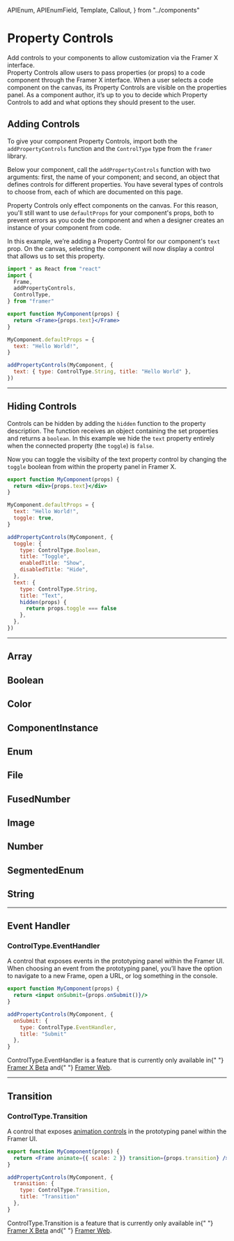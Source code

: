 <!-- 👋 Editing this file? Need help? → https://github.com/framer/api-docs/blob/master/CONTRIBUTING.md -->

  APIEnum,
  APIEnumField,
  Template,
  Callout,
} from "../components"


# Property Controls

<span className="lead">
  Add controls to your components to allow customization via
  the Framer X interface.
</span>

<div>
  Property Controls allow users to pass properties (or
  props) to a code component through the Framer X interface.
  When a user selects a code component on the canvas, its
  Property Controls are visible on the properties panel. As
  a component author, it’s up to you to decide which
  Property Controls to add and what options they should
  present to the user.
</div>

## Adding Controls

<div>

To give your component Property Controls, import both the `addPropertyControls` function and the `ControlType` type from the `framer` library.

Below your component, call the `addPropertyControls` function with two arguments: first, the name of your component; and second, an object that defines controls for different properties. You have several types of controls to choose from, each of which are documented on this page.

Property Controls only effect components on the canvas. For this reason, you'll still want to use `defaultProps` for your component's props, both to prevent errors as you code the component and when a designer creates an instance of your component from code.

In this example, we’re adding a Property Control for our component's `text` prop. On the canvas, selecting the component will now display a control that allows us to set this property.

</div>

```jsx
import * as React from "react"
import {
  Frame,
  addPropertyControls,
  ControlType,
} from "framer"

export function MyComponent(props) {
  return <Frame>{props.text}</Frame>
}

MyComponent.defaultProps = {
  text: "Hello World!",
}

addPropertyControls(MyComponent, {
  text: { type: ControlType.String, title: "Hello World" },
})
```

---

## Hiding Controls

<div>

Controls can be hidden by adding the `hidden` function to the property description. The function receives an object containing the set properties and returns a `boolean`. In this example we hide the `text` property entirely when the connected property (the `toggle`) is `false`.

Now you can toggle the visibilty of the text property control by changing the `toggle` boolean from within the property panel in Framer X.

</div>

```jsx
export function MyComponent(props) {
  return <div>{props.text}</div>
}

MyComponent.defaultProps = {
  text: "Hello World!",
  toggle: true,
}

addPropertyControls(MyComponent, {
  toggle: {
    type: ControlType.Boolean,
    title: "Toggle",
    enabledTitle: "Show",
    disabledTitle: "Hide",
  },
  text: {
    type: ControlType.String,
    title: "Text",
    hidden(props) {
      return props.toggle === false
    },
  },
})
```

---

## Array

<APIEnumField name="ControlType.Array" />

## Boolean

<APIEnumField name="ControlType.Boolean" />

## Color

<APIEnumField name="ControlType.Color" />

## ComponentInstance

<APIEnumField name="ControlType.ComponentInstance" />

## Enum

<APIEnumField name="ControlType.Enum" />

## File

<APIEnumField name="ControlType.File" />

## FusedNumber

<APIEnumField name="ControlType.FusedNumber" />

## Image

<APIEnumField name="ControlType.Image" />

## Number

<APIEnumField name="ControlType.Number" />

## SegmentedEnum

<APIEnumField name="ControlType.SegmentedEnum" />

## String

<APIEnumField name="ControlType.String" />

---

## Event Handler

<h3>ControlType.EventHandler <ReleaseBadge releaseTag="beta" /></h3>

A control that exposes events in the prototyping panel within the Framer UI. When choosing an event from the prototyping panel, you’ll have the option to navigate to a new Frame, open a URL, or log something in the console.

```jsx
export function MyComponent(props) {
  return <input onSubmit={props.onSubmit()}/>
}

addPropertyControls(MyComponent, {
  onSubmit: {
    type: ControlType.EventHandler,
    title: "Submit"
  },
}
```

<Callout>
  ControlType.EventHandler is a feature that is currently
  only available in{" "}
  <a href={"https://framer.com/beta"}>Framer X Beta</a> and{" "}
  <a href={"https://framer.com/web"}>Framer Web</a>.
</Callout>

---

## Transition

<h3>ControlType.Transition <ReleaseBadge releaseTag="beta" /></h3>

A control that exposes [animation controls](/api/animation/#animation-controls) in the prototyping panel within the Framer UI.

```jsx
export function MyComponent(props) {
  return <Frame animate={{ scale: 2 }} transition={props.transition} />
}

addPropertyControls(MyComponent, {
  transition: {
    type: ControlType.Transition,
    title: "Transition"
  },
}
```

<Callout>
  ControlType.Transition is a feature that is currently only
  available in{" "}
  <a href={"https://framer.com/beta"}>Framer X Beta</a> and{" "}
  <a href={"https://framer.com/web"}>Framer Web</a>.
</Callout>

